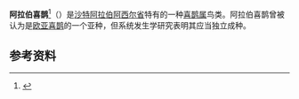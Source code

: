 {{Expand language|1=en|time=2021-02-25T19:36:41+00:00}}
{{speciesbox
| image = 
| status = EN
| status_system = IUCN3.1
| status_ref = <ref name=iucn>{{cite iucn | author=BirdLife International | title=''Pica asirensis'' | year=2017 | url=https://www.iucnredlist.org/details/full/103727136/0 | access-date=20 July 2018}}</ref>
| taxon = Pica asirensis
| authority = [[George_Latimer_Bates|Bates]], 1936
}}

'''阿拉伯喜鹊'''<ref>{{Cite web|title=''Pica asirensis'' (阿拉伯喜鹊)|url=https://avibase.bsc-eoc.org/species.jsp?avibaseid=381534F5998662F2|accessdate=2021-01-30|work=Avibase - 世界鸟类数据库|archive-date=2021-02-04|archive-url=https://web.archive.org/web/20210204044346/https://avibase.bsc-eoc.org/species.jsp?avibaseid=381534F5998662F2|dead-url=no}}</ref>（{{lang-xm|Pica asirensis}}）是[[沙特阿拉伯|沙特阿拉伯]][[阿西尔省|阿西尔省]]特有的一种[[喜鹊属|喜鹊属]]鸟类。阿拉伯喜鹊曾被认为是[[欧亚喜鹊|欧亚喜鹊]]的一个亚种，但系统发生学研究表明其应当独立成种。

== 参考资料 ==
<references />